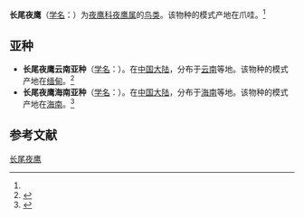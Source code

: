 {{Speciesbox
| image = Caprimulgus macrurus.jpg
| status = LC
| status_system = IUCN3.1
| status_ref = <ref>{{IUCN|id=22725708 |title=''Caprimulgus macrurus'' |assessor=BirdLife International |assessor-link=BirdLife International |version=2014.3 |year=2014 |accessdate=25 February 2015}}</ref>
| taxon = Caprimulgus macrurus
| authority = ([[Thomas_Horsfield|Horsfield]], 1829)<ref name='id2252'>{{cite web| url =http://www.bioinfo.cn/db05/BjdwSpecies.php?action=view&id=2252| title =长尾夜鹰| work =《中国动物物种编目数据库》| publisher =中国科学院微生物研究所| author =中国科学院动物研究所| accessdate =2009-04-04| deadurl =yes| archiveurl =https://web.archive.org/web/20160305001051/http://www.bioinfo.cn/db05/BjdwSpecies.php?action=view&id=2252| archivedate =2016-03-05}}</ref>
}}

'''长尾夜鹰'''（[[学名|学名]]：{{lang|la|''Caprimulgus macrurus''}}）为[[夜鹰科|夜鹰科]][[夜鹰属|夜鹰属]]的[[鸟类|鸟类]]。该物种的模式产地在爪哇。<ref name='id2252'/>

==亚种==
*'''长尾夜鹰云南亚种'''（[[学名|学名]]：{{lang|la|''Caprimulgus macrurus ambiguus''}}）。在[[中国大陆|中国大陆]]，分布于[[云南|云南]]等地。该物种的模式产地在[[缅甸|缅甸]]。<ref name='id2253'>{{cite web| url =http://www.bioinfo.cn/db05/BjdwSpecies.php?action=view&id=2253| title =长尾夜鹰云南亚种| work =《中国动物物种编目数据库》| publisher =中国科学院微生物研究所| author =中国科学院动物研究所| accessdate =2009-04-04| deadurl =yes| archiveurl =https://web.archive.org/web/20131203122335/http://www.bioinfo.cn/db05/BjdwSpecies.php?action=view| archivedate =2013-12-03}}</ref>
*'''长尾夜鹰海南亚种'''（[[学名|学名]]：{{lang|la|''Caprimulgus macrurus hainanus''}}）。在[[中国大陆|中国大陆]]，分布于[[海南|海南]]等地。该物种的模式产地在[[海南|海南]]。<ref name='id2254'>{{cite web| url =http://www.bioinfo.cn/db05/BjdwSpecies.php?action=view&id=2254| title =长尾夜鹰海南亚种| work =《中国动物物种编目数据库》| publisher =中国科学院微生物研究所| author =中国科学院动物研究所| accessdate =2009-04-04| deadurl =yes| archiveurl =https://web.archive.org/web/20160305055613/http://www.bioinfo.cn/db05/BjdwSpecies.php?action=view&id=2254| archivedate =2016-03-05}}</ref>

== 参考文献 ==
{{reflist}}

{{taxonbar}}
{{鸟类小作品}}

[[Category:夜鹰属|长尾夜鹰]]